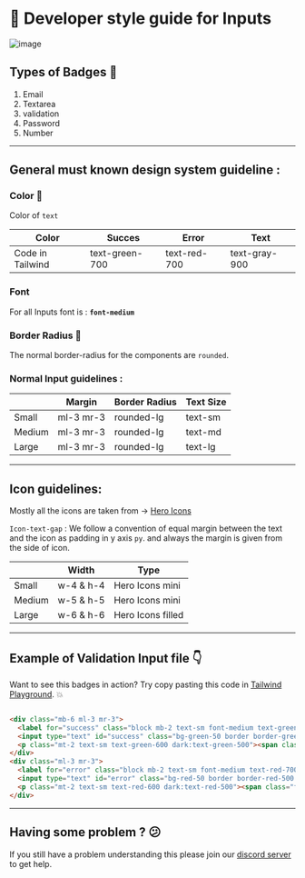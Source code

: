 # 📒 Developer style guide for Inputs

![image](https://user-images.githubusercontent.com/83635276/207540409-ea759ad5-9f27-405d-80fe-96e1fceb0f21.png)

## Types of Badges 🔽

1. Email
2. Textarea
3. validation
4. Password
5. Number

---

## General must known design system guideline :

### Color 🎨

Color of `text`

| Color | Succes | Error | Text | 
| --- | --- | --- | --- |
| Code in Tailwind | text-green-700 | text-red-700 | text-gray-900 |

### Font

For all Inputs font is : **`font-medium`**

### Border Radius 🔲

The normal border-radius for the components are `rounded`.

### Normal Input guidelines :

|  | Margin | Border Radius | Text Size |
| --- | --- | --- | --- |
| Small | ml-3 mr-3 | rounded-lg | text-sm |
| Medium | ml-3 mr-3 | rounded-lg | text-md |
| Large | ml-3 mr-3 | rounded-lg | text-lg |

---

## Icon guidelines:

Mostly all the icons are taken from → [Hero Icons](https://heroicons.com/)

`Icon-text-gap` :  We follow a convention of equal margin between the text and the icon as padding in y  axis `py`. and always the margin is given from the side of icon.

|  | Width | Type |
| --- | --- | --- |
| Small | w-4 & h-4 | Hero Icons mini |
| Medium | w-5 & h-5 | Hero Icons mini |
| Large | w-6 & h-6 | Hero Icons filled |

---

## Example of Validation Input file 👇

Want to see this badges in action? Try copy pasting this code in [Tailwind Playground](https://play.tailwindcss.com/). 💥

```html

<div class="mb-6 ml-3 mr-3">
  <label for="success" class="block mb-2 text-sm font-medium text-green-700 dark:text-green-500">Your field name</label>
  <input type="text" id="success" class="bg-green-50 border border-green-500 text-green-900 dark:text-green-400 placeholder-green-700 dark:placeholder-green-500 text-sm rounded-lg focus:ring-green-500 focus:border-green-500 block w-full p-2.5 dark:bg-gray-700 dark:border-green-500" placeholder="Success input">
  <p class="mt-2 text-sm text-green-600 dark:text-green-500"><span class="font-medium">Well done!</span> Some success message.</p>
</div>
<div class="ml-3 mr-3">
  <label for="error" class="block mb-2 text-sm font-medium text-red-700 dark:text-red-500">Your field name</label>
  <input type="text" id="error" class="bg-red-50 border border-red-500 text-red-900 placeholder-red-700 text-sm rounded-lg focus:ring-red-500 dark:bg-gray-700 focus:border-red-500 block w-full p-2.5 dark:text-red-500 dark:placeholder-red-500 dark:border-red-500" placeholder="Error input">
  <p class="mt-2 text-sm text-red-600 dark:text-red-500"><span class="font-medium">Oh, Error occured!</span> Something went wrong.</p>
</div>

```

---

## Having some problem ? 😕

If you still have a problem understanding this please join our [discord server](https://discord.gg/zrVMjGW8sB) to get help.
